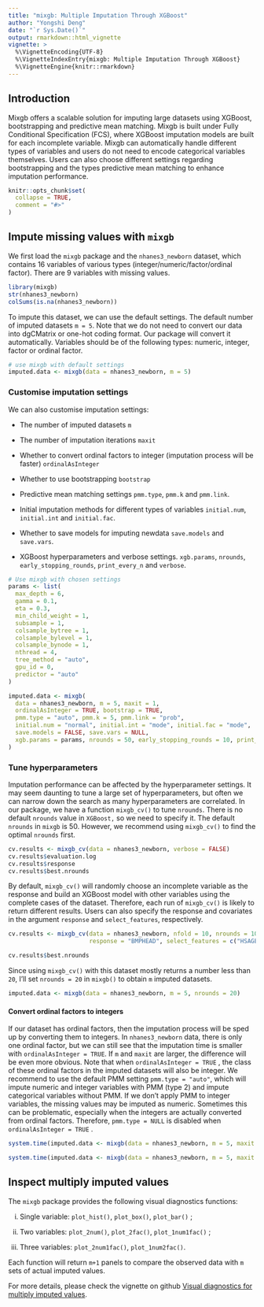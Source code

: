 ```yaml
---
title: "mixgb: Multiple Imputation Through XGBoost"
author: "Yongshi Deng"
date: "`r Sys.Date()`"
output: rmarkdown::html_vignette
vignette: >
  %\VignetteEncoding{UTF-8}
  %\VignetteIndexEntry{mixgb: Multiple Imputation Through XGBoost}
  %\VignetteEngine{knitr::rmarkdown}
---
```

## Introduction

Mixgb offers a scalable solution for imputing large datasets using
XGBoost, bootstrapping and predictive mean matching. Mixgb is built
under Fully Conditional Specification (FCS), where XGBoost imputation
models are built for each incomplete variable. Mixgb can automatically
handle different types of variables and users do not need to encode
categorical variables themselves. Users can also choose different
settings regarding bootstrapping and the types predictive mean matching
to enhance imputation performance.

```r
knitr::opts_chunk$set(
  collapse = TRUE,
  comment = "#>"
)
```

## Impute missing values with `mixgb`

We first load the `mixgb` package and the `nhanes3_newborn` dataset,
which contains 16 variables of various types
(integer/numeric/factor/ordinal factor). There are 9 variables with
missing values.

```r
library(mixgb)
str(nhanes3_newborn)
colSums(is.na(nhanes3_newborn))
```

To impute this dataset, we can use the default settings. The default
number of imputed datasets `m = 5`. Note that we do not need to convert
our data into dgCMatrix or one-hot coding format. Our package will
convert it automatically. Variables should be of the following types:
numeric, integer, factor or ordinal factor.

```r
# use mixgb with default settings
imputed.data <- mixgb(data = nhanes3_newborn, m = 5)
```

### Customise imputation settings

We can also customise imputation settings:

-   The number of imputed datasets `m`

-   The number of imputation iterations `maxit`

-   Whether to convert ordinal factors to integer (imputation process
    will be faster) `ordinalAsInteger`

-   Whether to use bootstrapping `bootstrap`

-   Predictive mean matching settings `pmm.type`, `pmm.k` and
    `pmm.link`.

-   Initial imputation methods for different types of variables
    `initial.num`, `initial.int` and `initial.fac`.

-   Whether to save models for imputing newdata `save.models` and
    `save.vars`.

-   XGBoost hyperparameters and verbose settings. `xgb.params`,
    `nrounds`, `early_stopping_rounds`, `print_every_n` and `verbose`.

```r
# Use mixgb with chosen settings
params <- list(
  max_depth = 6,
  gamma = 0.1,
  eta = 0.3,
  min_child_weight = 1,
  subsample = 1,
  colsample_bytree = 1,
  colsample_bylevel = 1,
  colsample_bynode = 1,
  nthread = 4,
  tree_method = "auto",
  gpu_id = 0,
  predictor = "auto"
)

imputed.data <- mixgb(
  data = nhanes3_newborn, m = 5, maxit = 1,
  ordinalAsInteger = TRUE, bootstrap = TRUE,
  pmm.type = "auto", pmm.k = 5, pmm.link = "prob",
  initial.num = "normal", initial.int = "mode", initial.fac = "mode",
  save.models = FALSE, save.vars = NULL,
  xgb.params = params, nrounds = 50, early_stopping_rounds = 10, print_every_n = 10L, verbose = 0
)
```

### Tune hyperparameters

Imputation performance can be affected by the hyperparameter settings.
It may seem daunting to tune a large set of hyperparameters, but often
we can narrow down the search as many hyperparameters are correlated. In
our package, we have a function `mixgb_cv()` to tune `nrounds`. There is
no default `nrounds` value in `XGBoost,` so we need to specify it. The
default `nrounds` in `mixgb` is 50. However, we recommend using
`mixgb_cv()` to find the optimal `nrounds` first.

```r
cv.results <- mixgb_cv(data = nhanes3_newborn, verbose = FALSE)
cv.results$evaluation.log
cv.results$response
cv.results$best.nrounds
```

By default, `mixgb_cv()` will randomly choose an incomplete variable as
the response and build an XGBoost model with other variables using the
complete cases of the dataset. Therefore, each run of `mixgb_cv()` is
likely to return different results. Users can also specify the response
and covariates in the argument `response` and `select_features`,
respectively.

```r
cv.results <- mixgb_cv(data = nhanes3_newborn, nfold = 10, nrounds = 100, early_stopping_rounds = 1, 
                       response = "BMPHEAD", select_features = c("HSAGEIR", "HSSEX", "DMARETHN", "BMPRECUM",                           "BMPSB1", "BMPSB2", "BMPTR1", "BMPTR2", "BMPWT"), verbose = FALSE)

cv.results$best.nrounds
```

Since using `mixgb_cv()` with this dataset mostly returns a number less
than `20`, I'll set `nrounds = 20` in `mixgb()` to obtain `m` imputed
datasets.

```r
imputed.data <- mixgb(data = nhanes3_newborn, m = 5, nrounds = 20)
```

#### Convert ordinal factors to integers

If our dataset has ordinal factors, then the imputation process will be
sped up by converting them to integers. In `nhanes3_newborn` data, there
is only one ordinal factor, but we can still see that the imputation
time is smaller with `ordinalAsInteger = TRUE`. If `m` and `maxit` are
larger, the difference will be even more obvious. Note that when
`ordinalAsInteger = TRUE` , the class of these ordinal factors in the
imputed datasets will also be integer. We recommend to use the default
PMM setting `pmm.type = "auto"`, which will impute numeric and integer
variables with PMM (type 2) and impute categorical variables without
PMM. If we don't apply PMM to integer variables, the missing values may
be imputed as numeric. Sometimes this can be problematic, especially
when the integers are actually converted from ordinal factors.
Therefore, `pmm.type = NULL` is disabled when `ordinalAsInteger = TRUE`
.

```r
system.time(imputed.data <- mixgb(data = nhanes3_newborn, m = 5, maxit = 1, ordinalAsInteger = FALSE))

system.time(imputed.data <- mixgb(data = nhanes3_newborn, m = 5, maxit = 1, ordinalAsInteger = TRUE))
```

## Inspect multiply imputed values

The `mixgb` package provides the following visual diagnostics functions:

(i) Single variable: `plot_hist()`, `plot_box()`, `plot_bar()` ;

(ii) Two variables: `plot_2num()`, `plot_2fac()`, `plot_1num1fac()` ;

(iii) Three variables: `plot_2num1fac()`, `plot_1num2fac()`.

Each function will return `m+1` panels to compare the observed data with
`m` sets of actual imputed values.

For more details, please check the vignette on github [Visual diagnostics
for multiply imputed
values](https://agnesdeng.github.io/mixgb/articles/web/Visual-diagnostics.html).
